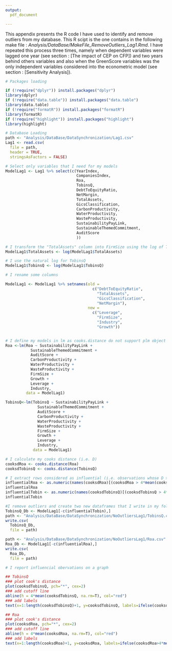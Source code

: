 ```yaml
---
output:
  pdf_document

---
```


This appendix presents the R code I have used to identify and remove outliers from my database. This R scipt is the one contains in the following make file : *Analysis/DataBase/MakeFile_RemoveOutliers_Lag1.Rmd*. I have repeated this process three times, namely when dependent variables were lagged one year (see section : [The impact of CEP on CFP]) and two years behind others variables and also when the GreenScore variables was the only independent variables considered into the econometric model (see section : [Sensitivity Analysis]).  




```r


# Packages loading 

if (!require("dplyr")) install.packages("dplyr")
library(dplyr) 
if (!require("data.table")) install.packages("data.table")
library(data.table)
if (!require("formatR")) install.packages("formatR")
library(formatR)
if (!require("highlight")) install.packages("highlight")
library(highlight)

```

```r

# Database Loading 
path <- "Analysis/DataBase/DataSynchronization/Lag1.csv"
Lag1 <- read.csv(
  file = path, 
  header = TRUE, 
  stringsAsFactors = FALSE)

```


```r

# Select only variables that I need for my models
ModelLag1 <- Lag1 %>% select(c(YearIndex,
                               CompaniesIndex,
                               Roa,
                               TobinsQ,
                               DebtToEquityRatio,
                               NetMargin,
                               TotalAssets,
                               GicsClassification,
                               CarbonProductivity,
                               WaterProductivity,
                               WasteProductivity,
                               SustainabilityPayLink,
                               SustainableThemedCommitment,
                               AuditScore
                               ))

# I transform the "TotalAssets" column into FirmSize using the log of TotalAssets 
ModelLag1$TotalAssets <- log(ModelLag1$TotalAssets)

# I use the natural log for TobinsQ
ModelLag1$TobinsQ <- log(ModelLag1$TobinsQ)

# I rename some columns

ModelLag1 <- ModelLag1 %>% setnames(old = 
                                      c("DebtToEquityRatio", 
                                        "TotalAssets", 
                                        "GicsClassification", 
                                        "NetMargin"), 
                                    new = 
                                      c("Leverage", 
                                        "FirmSize", 
                                        "Industry", 
                                        "Growth"))


# I define my models in lm as cooks.distance do not support plm object
Roa <-lm(Roa ~ SustainabilityPayLink +
           SustainableThemedCommitment + 
           AuditScore + 
           CarbonProductivity + 
           WaterProductivity + 
           WasteProductivity + 
           FirmSize + 
           Growth + 
           Leverage + 
           Industry, 
         data = ModelLag1)

TobinsQ<-lm(TobinsQ ~ SustainabilityPayLink + 
              SustainableThemedCommitment + 
              AuditScore + 
              CarbonProductivity + 
              WaterProductivity + 
              WasteProductivity + 
              FirmSize + 
              Growth + 
              Leverage + 
              Industry, 
            data = ModelLag1)

# I calculate my cooks distance (i.e. D)
cooksdRoa <- cooks.distance(Roa)
cooksdTobinsQ <- cooks.distance(TobinsQ)

# I extract rows considered as influential (i.e. observations whose D > 4 * means) and I print them for the reader.
influentialRoa <- as.numeric(names(cooksdRoa)[(cooksdRoa > 4*mean(cooksdRoa, na.rm=T))]) 
influentialRoa
influentialTobin <- as.numeric(names(cooksdTobinsQ)[(cooksdTobinsQ > 4*mean(cooksdTobinsQ, na.rm=T))])
influentialTobin
```

```r

#I remove outliers and create two new dataframes that I write in my folders
TobinsQ_Db <- ModelLag1[-c(influentialTobin),]
path <- "Analysis/DataBase/DataSynchronization/NoOutliersLag1/TobinsQ.csv"
write.csv(
  TobinsQ_Db,
  file = path)

path <- "Analysis/DataBase/DataSynchronization/NoOutliersLag1/Roa.csv"
Roa_Db <- ModelLag1[-c(influentialRoa),]
write.csv(
  Roa_Db, 
  file = path)

```

\newpage
```r
# I report influencial obervations on a graph

## TobinsQ
### plot cook's distance
plot(cooksdTobinsQ, pch="*", cex=2)  
### add cutoff line
abline(h = 4*mean(cooksdTobinsQ, na.rm=T), col="red")
### add labels
text(x=1:length(cooksdTobinsQ)+1, y=cooksdTobinsQ, labels=ifelse(cooksdTobinsQ>4*mean(cooksdTobinsQ, na.rm=T),names(cooksdTobinsQ),""), col="red")  
```

\newpage
```r
## Roa
### plot cook's distance
plot(cooksdRoa, pch="*", cex=2)  
### add cutoff line
abline(h = 4*mean(cooksdRoa, na.rm=T), col="red")  
### add labels
text(x=1:length(cooksdRoa)+1, y=cooksdRoa, labels=ifelse(cooksdRoa>4*mean(cooksdRoa, na.rm=T),names(cooksdRoa),""), col="red") 
```
